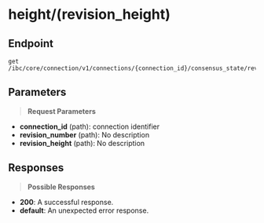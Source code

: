 # height/(revision_height)

## Endpoint
```http
get /ibc/core/connection/v1/connections/{connection_id}/consensus_state/revision/{revision_number}/height/{revision_height}
```

## Parameters
> **Request Parameters**

- **connection_id** (path): connection identifier
- **revision_number** (path): No description
- **revision_height** (path): No description

## Responses
> **Possible Responses**

- **200**: A successful response.
- **default**: An unexpected error response.

